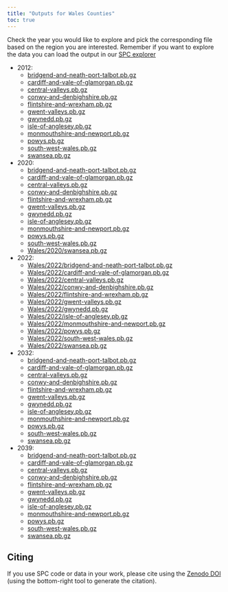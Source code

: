 ```yaml
---
title: "Outputs for Wales Counties"
toc: true
---
```


Check the year you would like to explore and pick the corresponding file based on the region you are interested. Remember if you want to explore the data you can load the output in our [SPC explorer](https://alan-turing-institute.github.io/uatk-spc/app/)

- 2012: 
  - [bridgend-and-neath-port-talbot.pb.gz](https://ramp0storage.blob.core.windows.net/spc-output/v2/Wales/2012/bridgend-and-neath-port-talbot.pb.gz)
  - [cardiff-and-vale-of-glamorgan.pb.gz](https://ramp0storage.blob.core.windows.net/spc-output/v2/Wales/2012/cardiff-and-vale-of-glamorgan.pb.gz)
  - [central-valleys.pb.gz](https://ramp0storage.blob.core.windows.net/spc-output/v2/Wales/2012/central-valleys.pb.gz)
  - [conwy-and-denbighshire.pb.gz](https://ramp0storage.blob.core.windows.net/spc-output/v2/Wales/2012/conwy-and-denbighshire.pb.gz)
  - [flintshire-and-wrexham.pb.gz](https://ramp0storage.blob.core.windows.net/spc-output/v2/Wales/2012/flintshire-and-wrexham.pb.gz)
  - [gwent-valleys.pb.gz](https://ramp0storage.blob.core.windows.net/spc-output/v2/Wales/2012/gwent-valleys.pb.gz)
  - [gwynedd.pb.gz](https://ramp0storage.blob.core.windows.net/spc-output/v2/Wales/2012/gwynedd.pb.gz)
  - [isle-of-anglesey.pb.gz](https://ramp0storage.blob.core.windows.net/spc-output/v2/Wales/2012/isle-of-anglesey.pb.gz)
  - [monmouthshire-and-newport.pb.gz](https://ramp0storage.blob.core.windows.net/spc-output/v2/Wales/2012/monmouthshire-and-newport.pb.gz)
  - [powys.pb.gz](https://ramp0storage.blob.core.windows.net/spc-output/v2/Wales/2012/powys.pb.gz)
  - [south-west-wales.pb.gz](https://ramp0storage.blob.core.windows.net/spc-output/v2/Wales/2012/south-west-wales.pb.gz)
  - [swansea.pb.gz](https://ramp0storage.blob.core.windows.net/spc-output/v2/Wales/2012/swansea.pb.gz)

- 2020: 
  - [bridgend-and-neath-port-talbot.pb.gz](https://ramp0storage.blob.core.windows.net/spc-output/v2/Wales/2020/bridgend-and-neath-port-talbot.pb.gz)
  - [cardiff-and-vale-of-glamorgan.pb.gz](https://ramp0storage.blob.core.windows.net/spc-output/v2/Wales/2020/cardiff-and-vale-of-glamorgan.pb.gz)
  - [central-valleys.pb.gz](https://ramp0storage.blob.core.windows.net/spc-output/v2/Wales/2020/central-valleys.pb.gz)
  - [conwy-and-denbighshire.pb.gz](https://ramp0storage.blob.core.windows.net/spc-output/v2/Wales/2020/conwy-and-denbighshire.pb.gz)
  - [flintshire-and-wrexham.pb.gz](https://ramp0storage.blob.core.windows.net/spc-output/v2/Wales/2020/flintshire-and-wrexham.pb.gz)
  - [gwent-valleys.pb.gz](https://ramp0storage.blob.core.windows.net/spc-output/v2/Wales/2020/gwent-valleys.pb.gz)
  - [gwynedd.pb.gz](https://ramp0storage.blob.core.windows.net/spc-output/v2/Wales/2020/gwynedd.pb.gz)
  - [isle-of-anglesey.pb.gz](https://ramp0storage.blob.core.windows.net/spc-output/v2/Wales/2020/isle-of-anglesey.pb.gz)
  - [monmouthshire-and-newport.pb.gz](https://ramp0storage.blob.core.windows.net/spc-output/v2/Wales/2020/monmouthshire-and-newport.pb.gz)
  - [powys.pb.gz](https://ramp0storage.blob.core.windows.net/spc-output/v2/Wales/2020/powys.pb.gz)
  - [south-west-wales.pb.gz](https://ramp0storage.blob.core.windows.net/spc-output/v2/Wales/2020/south-west-wales.pb.gz)
  - [Wales/2020/swansea.pb.gz](https://ramp0storage.blob.core.windows.net/spc-output/v2/Wales/2020/swansea.pb.gz)

- 2022:
  - [Wales/2022/bridgend-and-neath-port-talbot.pb.gz](https://ramp0storage.blob.core.windows.net/spc-output/v2/Wales/2022/bridgend-and-neath-port-talbot.pb.gz)
  - [Wales/2022/cardiff-and-vale-of-glamorgan.pb.gz](https://ramp0storage.blob.core.windows.net/spc-output/v2/Wales/2022/cardiff-and-vale-of-glamorgan.pb.gz)
  - [Wales/2022/central-valleys.pb.gz](https://ramp0storage.blob.core.windows.net/spc-output/v2/Wales/2022/central-valleys.pb.gz)
  - [Wales/2022/conwy-and-denbighshire.pb.gz](https://ramp0storage.blob.core.windows.net/spc-output/v2/Wales/2022/conwy-and-denbighshire.pb.gz)
  - [Wales/2022/flintshire-and-wrexham.pb.gz](https://ramp0storage.blob.core.windows.net/spc-output/v2/Wales/2022/flintshire-and-wrexham.pb.gz)
  - [Wales/2022/gwent-valleys.pb.gz](https://ramp0storage.blob.core.windows.net/spc-output/v2/Wales/2022/gwent-valleys.pb.gz)
  - [Wales/2022/gwynedd.pb.gz](https://ramp0storage.blob.core.windows.net/spc-output/v2/Wales/2022/gwynedd.pb.gz)
  - [Wales/2022/isle-of-anglesey.pb.gz](https://ramp0storage.blob.core.windows.net/spc-output/v2/Wales/2022/isle-of-anglesey.pb.gz)
  - [Wales/2022/monmouthshire-and-newport.pb.gz](https://ramp0storage.blob.core.windows.net/spc-output/v2/Wales/2022/monmouthshire-and-newport.pb.gz)
  - [Wales/2022/powys.pb.gz](https://ramp0storage.blob.core.windows.net/spc-output/v2/Wales/2022/powys.pb.gz)
  - [Wales/2022/south-west-wales.pb.gz](https://ramp0storage.blob.core.windows.net/spc-output/v2/Wales/2022/south-west-wales.pb.gz)
  - [Wales/2022/swansea.pb.gz](https://ramp0storage.blob.core.windows.net/spc-output/v2/Wales/2022/swansea.pb.gz)

- 2032:
  - [bridgend-and-neath-port-talbot.pb.gz](https://ramp0storage.blob.core.windows.net/spc-output/v2/Wales/2032/bridgend-and-neath-port-talbot.pb.gz)
  - [cardiff-and-vale-of-glamorgan.pb.gz](https://ramp0storage.blob.core.windows.net/spc-output/v2/Wales/2032/cardiff-and-vale-of-glamorgan.pb.gz)
  - [central-valleys.pb.gz](https://ramp0storage.blob.core.windows.net/spc-output/v2/Wales/2032/central-valleys.pb.gz)
  - [conwy-and-denbighshire.pb.gz](https://ramp0storage.blob.core.windows.net/spc-output/v2/Wales/2032/conwy-and-denbighshire.pb.gz)
  - [flintshire-and-wrexham.pb.gz](https://ramp0storage.blob.core.windows.net/spc-output/v2/Wales/2032/flintshire-and-wrexham.pb.gz)
  - [gwent-valleys.pb.gz](https://ramp0storage.blob.core.windows.net/spc-output/v2/Wales/2032/gwent-valleys.pb.gz)
  - [gwynedd.pb.gz](https://ramp0storage.blob.core.windows.net/spc-output/v2/Wales/2032/gwynedd.pb.gz)
  - [isle-of-anglesey.pb.gz](https://ramp0storage.blob.core.windows.net/spc-output/v2/Wales/2032/isle-of-anglesey.pb.gz)
  - [monmouthshire-and-newport.pb.gz](https://ramp0storage.blob.core.windows.net/spc-output/v2/Wales/2032/monmouthshire-and-newport.pb.gz)
  - [powys.pb.gz](https://ramp0storage.blob.core.windows.net/spc-output/v2/Wales/2032/powys.pb.gz)
  - [south-west-wales.pb.gz](https://ramp0storage.blob.core.windows.net/spc-output/v2/Wales/2032/south-west-wales.pb.gz)
  - [swansea.pb.gz](https://ramp0storage.blob.core.windows.net/spc-output/v2/Wales/2032/swansea.pb.gz)

- 2039:
  - [bridgend-and-neath-port-talbot.pb.gz](https://ramp0storage.blob.core.windows.net/spc-output/v2/Wales/2039/bridgend-and-neath-port-talbot.pb.gz)
  - [cardiff-and-vale-of-glamorgan.pb.gz](https://ramp0storage.blob.core.windows.net/spc-output/v2/Wales/2039/cardiff-and-vale-of-glamorgan.pb.gz)
  - [central-valleys.pb.gz](https://ramp0storage.blob.core.windows.net/spc-output/v2/Wales/2039/central-valleys.pb.gz)
  - [conwy-and-denbighshire.pb.gz](https://ramp0storage.blob.core.windows.net/spc-output/v2/Wales/2039/conwy-and-denbighshire.pb.gz)
  - [flintshire-and-wrexham.pb.gz](https://ramp0storage.blob.core.windows.net/spc-output/v2/Wales/2039/flintshire-and-wrexham.pb.gz)
  - [gwent-valleys.pb.gz](https://ramp0storage.blob.core.windows.net/spc-output/v2/Wales/2039/gwent-valleys.pb.gz)
  - [gwynedd.pb.gz](https://ramp0storage.blob.core.windows.net/spc-output/v2/Wales/2039/gwynedd.pb.gz)
  - [isle-of-anglesey.pb.gz](https://ramp0storage.blob.core.windows.net/spc-output/v2/Wales/2039/isle-of-anglesey.pb.gz)
  - [monmouthshire-and-newport.pb.gz](https://ramp0storage.blob.core.windows.net/spc-output/v2/Wales/2039/monmouthshire-and-newport.pb.gz)
  - [powys.pb.gz](https://ramp0storage.blob.core.windows.net/spc-output/v2/Wales/2039/powys.pb.gz)
  - [south-west-wales.pb.gz](https://ramp0storage.blob.core.windows.net/spc-output/v2/Wales/2039/south-west-wales.pb.gz)
  - [swansea.pb.gz](https://ramp0storage.blob.core.windows.net/spc-output/v2/Wales/2039/swansea.pb.gz)

## Citing

If you use SPC code or data in your work, please cite using the [Zenodo
DOI](https://zenodo.org/badge/latestdoi/479038905) (using the bottom-right tool
to generate the citation).